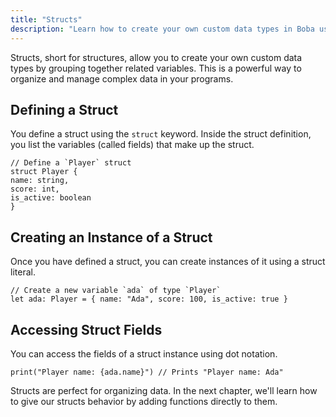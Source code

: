 ```yaml
---
title: "Structs"
description: "Learn how to create your own custom data types in Boba using structs."
---
```


Structs, short for structures, allow you to create your own custom data types by grouping together related variables. This is a powerful way to organize and manage complex data in your programs.

## Defining a Struct

You define a struct using the `struct` keyword. Inside the struct definition, you list the variables (called fields) that make up the struct.

```boba
// Define a `Player` struct
struct Player {
name: string,
score: int,
is_active: boolean
}
```

## Creating an Instance of a Struct

Once you have defined a struct, you can create instances of it using a struct literal.

```boba
// Create a new variable `ada` of type `Player`
let ada: Player = { name: "Ada", score: 100, is_active: true }
```

## Accessing Struct Fields

You can access the fields of a struct instance using dot notation.

```boba
print("Player name: {ada.name}") // Prints "Player name: Ada"
```

Structs are perfect for organizing data. In the next chapter, we'll learn how to give our structs behavior by adding functions directly to them.
